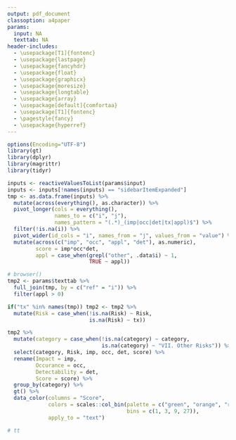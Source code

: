 ```yaml
---
output: pdf_document
classoption: a4paper
params:
  input: NA
  texttab: NA
header-includes:
  - \usepackage[T1]{fontenc}
  - \usepackage{lastpage}
  - \usepackage{fancyhdr}
  - \usepackage{float}
  - \usepackage{graphicx}
  - \usepackage{moresize}
  - \usepackage{longtable}
  - \usepackage{array}
  - \usepackage[default]{comfortaa}
  - \usepackage[T1]{fontenc}
  - \pagestyle{fancy}
  - \usepackage{hyperref}
---
```


```r
options(Encoding="UTF-8")
library(gt)
library(dplyr)
library(magrittr)
library(tidyr)
```


<!-- Document configuration -->

<!-- path to images -->
<!-- \graphicspath{ {./`r params$dir`} } -->

<!-- table interline -->
\renewcommand{\arraystretch}{1}
\renewcommand{\baselinestretch}{1.5}

<!-- table margins -->
<!-- \setlength{\LTleft}{0pt minus 1000pt} -->
<!-- \setlength{\LTright}{0pt minus 1000pt} -->

<!-- header/footer -->
\fancyhead[R]{Report date: `r Sys.time()`}
\cfoot[\fancyplain{}{}]{\fancyplain{}{}}
\rfoot{\thepage\ of \pageref{LastPage}}
\lfoot{Produced with \href{https://aghaynes.shinyapps.io/rbmc}{RBMC}}
\thispagestyle{fancy}

<!-- Report content -->

<!-- Title -->
\begin{minipage}{0.75\textwidth}
  \vspace*{1cm}
  \section{\huge{Risk Based Monitoring Score}}
  \vspace*{0.5cm}
  \subsection{Project: `r params$input$studyname`}
\end{minipage}
\hfill
\begin{minipage}{0.2\textwidth}
  \begin{figure}[H]
    \includegraphics{logo.png}
  \end{figure}
\end{minipage}

<!-- Table -->
\vspace{1cm}
\scriptsize


```r
inputs <- reactiveValuesToList(params$input)
inputs <- inputs[!names(inputs) == "sidebarItemExpanded"]
tmp <- as.data.frame(inputs) %>%
  mutate(across(everything(), as.character)) %>%
  pivot_longer(cols = everything(), 
               names_to = c("i", "j"), 
               names_pattern = "(.*)_(imp|occ|det|tx|appl)$") %>%
  filter(!is.na(i)) %>%
  pivot_wider(id_cols = "i", names_from = "j", values_from = "value") %>%
  mutate(across(c("imp", "occ", "appl", "det"), as.numeric),
         score = imp*occ*det,
         appl = case_when(grepl("other", .data$i) ~ 1,
                          TRUE ~ appl))

# browser()
tmp2 <- params$texttab %>%
  full_join(tmp, by = c("ref" = "i")) %>%
  filter(appl > 0)

if("tx" %in% names(tmp)) tmp2 <- tmp2 %>% 
  mutate(Risk = case_when(!is.na(Risk) ~ Risk,
                          is.na(Risk) ~ tx))

tmp2 %>%
  mutate(category = case_when(!is.na(category) ~ category,
                              is.na(category) ~ "VII. Other Risks")) %>%
  select(category, Risk, imp, occ, det, score) %>%
  rename(Impact = imp,
         Occurance = occ,
         Detectability = det,
         Score = score) %>% 
  group_by(category) %>%
  gt() %>%
  data_color(columns = "Score",
             colors = scales::col_bin(palette = c("green", "orange", "red"),
                                      bins = c(1, 3, 9, 27)),
             apply_to = "text")

# tt
```


\pagebreak
